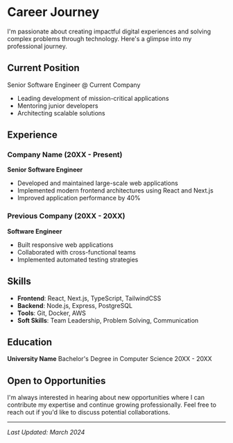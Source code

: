 # Career Journey

I'm passionate about creating impactful digital experiences and solving complex problems through technology. Here's a glimpse into my professional journey.

## Current Position

Senior Software Engineer @ Current Company
- Leading development of mission-critical applications
- Mentoring junior developers
- Architecting scalable solutions

## Experience

### Company Name (20XX - Present)
**Senior Software Engineer**
- Developed and maintained large-scale web applications
- Implemented modern frontend architectures using React and Next.js
- Improved application performance by 40%

### Previous Company (20XX - 20XX)
**Software Engineer**
- Built responsive web applications
- Collaborated with cross-functional teams
- Implemented automated testing strategies

## Skills

- **Frontend**: React, Next.js, TypeScript, TailwindCSS
- **Backend**: Node.js, Express, PostgreSQL
- **Tools**: Git, Docker, AWS
- **Soft Skills**: Team Leadership, Problem Solving, Communication

## Education

**University Name**
Bachelor's Degree in Computer Science
20XX - 20XX

## Open to Opportunities

I'm always interested in hearing about new opportunities where I can contribute my expertise and continue growing professionally. Feel free to reach out if you'd like to discuss potential collaborations.

---

*Last Updated: March 2024* 